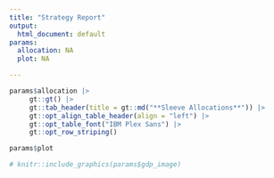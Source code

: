 ```yaml
---
title: "Strategy Report"
output:
  html_document: default
params:
  allocation: NA
  plot: NA

---
```



```r
params$allocation |>
     gt::gt() |>
     gt::tab_header(title = gt::md("**Sleeve Allocations**")) |>
     gt::opt_align_table_header(align = "left") |>
     gt::opt_table_font("IBM Plex Sans") |>
     gt::opt_row_striping() 

params$plot


```


```r
# knitr::include_graphics(params$gdp_image)
```

